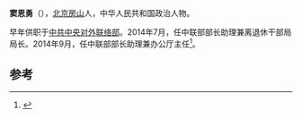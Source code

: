 {{primarysources|time=2015-03-30T15:18:08+00:00}}
'''窦恩勇'''（{{bd|1956年|12月||}}），[[北京|北京]][[房山|房山]]人，中华人民共和国政治人物。

早年供职于[[中共中央对外联络部|中共中央对外联络部]]。2014年7月，任中联部部长助理兼离退休干部局局长。2014年9月，任中联部部长助理兼办公厅主任<ref>{{cite news|title=窦恩勇任中联部部长助理|url=http://renshi.people.com.cn/n/2014/0919/c139617-25695501.html|accessdate=2015-03-30|newspaper=人民网}}</ref>。

==参考==
{{reflist}}
{{中国政治人物小作品}}
